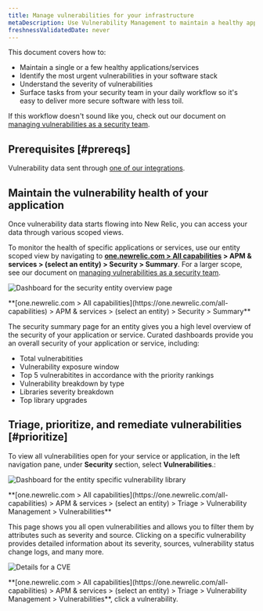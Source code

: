 ```yaml
---
title: Manage vulnerabilities for your infrastructure
metaDescription: Use Vulnerability Management to maintain a healthy application and remediate vulnerabilities as a developer.
freshnessValidatedDate: never
---
```


This document covers how to:

* Maintain a single or a few healthy applications/services
* Identify the most urgent vulnerabilities in your software stack
* Understand the severity of vulnerabilities
* Surface tasks from your security team in your daily workflow so it's easy to deliver more secure software with less toil.

If this workflow doesn't sound like you, check out our document on [managing vulnerabilities as a security team](/docs/vulnerability-management/security-workflow).

## Prerequisites [#prereqs]

Vulnerability data sent through [one of our integrations](/docs/vulnerability-management/integrations/overview).

## Maintain the vulnerability health of your application


Once vulnerability data starts flowing into New Relic, you can access your data through various scoped views.

To monitor the health of specific applications or services, use our entity scoped view by navigating to <DNT>**[one.newrelic.com > All capabilities](https://one.newrelic.com/all-capabilities) > APM & services > (select an entity) > Security > Summary**</DNT>. For a larger scope, see our document on [managing vulnerabilities as a security team](/docs/vulnerability-management/security-workflow).

<img
  title="Entity overview"
  alt="Dashboard for the security entity overview page"
  src="/images/security_screenshot-entity_security-overview.webp"
/>

<figcaption>
  <DNT>
    **[one.newrelic.com > All capabilities](https://one.newrelic.com/all-capabilities) > APM & services > (select an entity) > Security > Summary**
  </DNT>
</figcaption>

The security summary page for an entity gives you a high level overview of the security of your application or service. Curated dashboards provide you an overall security of your application or service, including:

* Total vulnerabitities
* Vulnerability exposure window
* Top 5 vulnerabitites in accordance with the priority rankings
* Vulnerability breakdown by type
* Libraries severity breakdown
* Top library upgrades 

## Triage, prioritize, and remediate vulnerabilities [#prioritize]

To view all vulnerabilities open for your service or application,  in the left navigation pane, under **Security** section,  select <DNT>**Vulnerabilities**</DNT>.:

<img
  title="Vulnerability library"
  alt="Dashboard for the entity specific vulnerability library"
  src="/images/vulnLibrary.webp"
/>

<figcaption>
  <DNT>
    **[one.newrelic.com > All capabilities](https://one.newrelic.com/all-capabilities) > APM & services > (select an entity) > Triage > Vulnerability Management > Vulnerabilities**
  </DNT>
</figcaption>

This page shows you all open vulnerabilities and allows you to filter them by attributes such as severity and source. Clicking on a specific vulnerability provides detailed information about its severity, sources, vulnerability status change logs, and many more.

<img
  title="CVE Detail"
  alt="Details for a CVE"
  src="/images/cve-detail.webp"
/>

<figcaption>
  <DNT>**[one.newrelic.com > All capabilities](https://one.newrelic.com/all-capabilities) > APM & services > (select an entity) > Triage > Vulnerability Management > Vulnerabilities**</DNT>, click a vulnerability.
</figcaption>


